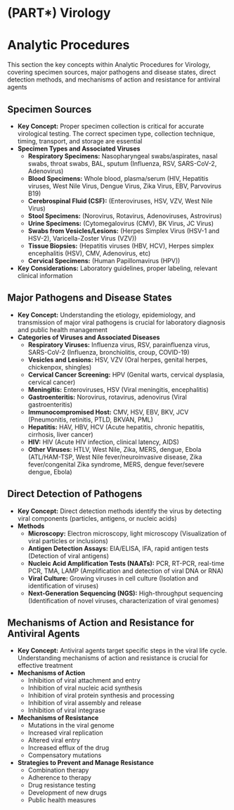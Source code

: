 # (PART\*) Virology {-}

# Analytic Procedures {-}

This section the key concepts within Analytic Procedures for Virology, covering specimen sources, major pathogens and disease states, direct detection methods, and mechanisms of action and resistance for antiviral agents

## **Specimen Sources** {-}

*   **Key Concept:** Proper specimen collection is critical for accurate virological testing. The correct specimen type, collection technique, timing, transport, and storage are essential
*   **Specimen Types and Associated Viruses**
    *   **Respiratory Specimens:** Nasopharyngeal swabs/aspirates, nasal swabs, throat swabs, BAL, sputum (Influenza, RSV, SARS-CoV-2, Adenovirus)
    *   **Blood Specimens:** Whole blood, plasma/serum (HIV, Hepatitis viruses, West Nile Virus, Dengue Virus, Zika Virus, EBV, Parvovirus B19)
    *   **Cerebrospinal Fluid (CSF):** (Enteroviruses, HSV, VZV, West Nile Virus)
    *   **Stool Specimens:** (Norovirus, Rotavirus, Adenoviruses, Astrovirus)
    *   **Urine Specimens:** (Cytomegalovirus (CMV), BK Virus, JC Virus)
    *   **Swabs from Vesicles/Lesions:** (Herpes Simplex Virus (HSV-1 and HSV-2), Varicella-Zoster Virus (VZV))
    *   **Tissue Biopsies:** (Hepatitis viruses (HBV, HCV), Herpes simplex encephalitis (HSV), CMV, Adenovirus, etc)
    *   **Cervical Specimens:** (Human Papillomavirus (HPV))
*   **Key Considerations:** Laboratory guidelines, proper labeling, relevant clinical information

## **Major Pathogens and Disease States** {-}

*   **Key Concept:** Understanding the etiology, epidemiology, and transmission of major viral pathogens is crucial for laboratory diagnosis and public health management
*   **Categories of Viruses and Associated Diseases**
    *   **Respiratory Viruses:** Influenza virus, RSV, parainfluenza virus, SARS-CoV-2 (Influenza, bronchiolitis, croup, COVID-19)
    *   **Vesicles and Lesions:** HSV, VZV (Oral herpes, genital herpes, chickenpox, shingles)
    *   **Cervical Cancer Screening:** HPV (Genital warts, cervical dysplasia, cervical cancer)
    *   **Meningitis:** Enteroviruses, HSV (Viral meningitis, encephalitis)
    *   **Gastroenteritis:** Norovirus, rotavirus, adenovirus (Viral gastroenteritis)
    *   **Immunocompromised Host:** CMV, HSV, EBV, BKV, JCV (Pneumonitis, retinitis, PTLD, BKVAN, PML)
    *   **Hepatitis:** HAV, HBV, HCV (Acute hepatitis, chronic hepatitis, cirrhosis, liver cancer)
    *   **HIV:** HIV (Acute HIV infection, clinical latency, AIDS)
    *   **Other Viruses:** HTLV, West Nile, Zika, MERS, dengue, Ebola (ATL/HAM-TSP, West Nile fever/neuroinvasive disease, Zika fever/congenital Zika syndrome, MERS, dengue fever/severe dengue, Ebola)

## **Direct Detection of Pathogens** {-}

*   **Key Concept:** Direct detection methods identify the virus by detecting viral components (particles, antigens, or nucleic acids)
*   **Methods**
    *   **Microscopy:** Electron microscopy, light microscopy (Visualization of viral particles or inclusions)
    *   **Antigen Detection Assays:** EIA/ELISA, IFA, rapid antigen tests (Detection of viral antigens)
    *   **Nucleic Acid Amplification Tests (NAATs):** PCR, RT-PCR, real-time PCR, TMA, LAMP (Amplification and detection of viral DNA or RNA)
    *   **Viral Culture:** Growing viruses in cell culture (Isolation and identification of viruses)
    *   **Next-Generation Sequencing (NGS):** High-throughput sequencing (Identification of novel viruses, characterization of viral genomes)

## **Mechanisms of Action and Resistance for Antiviral Agents** {-}

*   **Key Concept:** Antiviral agents target specific steps in the viral life cycle. Understanding mechanisms of action and resistance is crucial for effective treatment
*   **Mechanisms of Action**
    *   Inhibition of viral attachment and entry
    *   Inhibition of viral nucleic acid synthesis
    *   Inhibition of viral protein synthesis and processing
    *   Inhibition of viral assembly and release
    *   Inhibition of viral integrase
*   **Mechanisms of Resistance**
    *   Mutations in the viral genome
    *   Increased viral replication
    *   Altered viral entry
    *   Increased efflux of the drug
    *   Compensatory mutations
*   **Strategies to Prevent and Manage Resistance**
    *   Combination therapy
    *   Adherence to therapy
    *   Drug resistance testing
    *   Development of new drugs
    *   Public health measures
